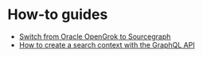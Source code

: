 # How-to guides

- [Switch from Oracle OpenGrok to Sourcegraph](/code-search/how-to/opengrok)
- [How to create a search context with the GraphQL API](/code-search/how-to/create_search_context_graphql)
